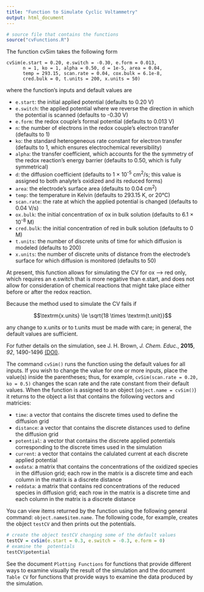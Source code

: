 ```yaml
---
title: "Function to Simulate Cyclic Voltammetry"
output: html_document
---
```


```r
# source file that contains the functions
source("cvFunctions.R")
```

The function cvSim takes the following form
```
cvSim(e.start = 0.20, e.switch = -0.30, e.form = 0.013, 
      n = 1, ko = 1, alpha = 0.50, d = 1e-5, area = 0.04, 
      temp = 293.15, scan.rate = 0.04, cox.bulk = 6.1e-8, 
      cred.bulk = 0, t.units = 200, x.units = 50)
```

where the function's inputs and default values are

* `e.start`: the initial applied potential (defaults to 0.20 V)
* `e.switch`: the applied potential where we reverse the direction in which the potential is scanned (defaults to -0.30 V)
* `e.form`: the redox couple's formal potential (defaults to 0.013 V)
* `n`: the number of electrons in the redox couple's electron transfer (defaults to 1)
* `ko`: the standard heterogeneous rate constant for electron transfer (defaults to 1, which ensures electrochemical reversibility)
* `alpha`: the transfer coefficient, which accounts for the the symmetry of the redox reaction's energy barrier (defaults to 0.50, which is fully symmetrical)
* `d`: the diffusion coefficient (defaults to 1 $\times$ 10^-5^ cm^2^/s; this value is assigned to both analyte's oxidized and its reduced forms)
* `area`: the electrode's surface area (defaults to 0.04 cm^2^)
* `temp`: the temperature in Kelvin (defaults to 293.15 K, or 20°C)
* `scan.rate`: the rate at which the applied potential is changed (defaults to 0.04 V/s)
* `ox.bulk`: the initial concentration of ox in bulk solution (defaults to 6.1 $\times$ 10^-8^ M)
* `cred.bulk`: the initial concentration of red in bulk solution (defaults to 0 M)
* `t.units`: the number of discrete units of time for which diffusion is modeled (defaults to 200)
* `x.units`: the number of discrete units of distance from the electrode's surface for which diffusion is monitored (defaults to 50)

At present, this function allows for simulating the CV for ox --> red only, which requires an e.switch that is more negative than e.start, and does not allow for consideration of chemical reactions that might take place either before or after the redox reaction. 

Because the method used to simulate the CV fails if 

$$\textrm{x.units} \le \sqrt{18 \times \textrm{t.unit}}$$

any change to x.units or to t.units must be made with care; in general, the default values are sufficient.

For futher details on the simulation, see J. H. Brown, *J. Chem. Educ.*, **2015**, *92*, 1490-1496 [(DOI)](http://pubs.acs.org/doi/10.1021/acs.jchemed.5b00225). 

The command `cvSim()` runs the function using the default values for all inputs. If you wish to change the value for one or more inputs, place the value(s) inside the parentheses; thus, for example, `cvSim(scan.rate = 0.20, ko = 0.5)` changes the scan rate and the rate constant from their default values. When the function is assigned to an object (`object.name = cvSim()`) it returns to the object a list that contains the following vectors and matricies:

* `time`: a vector that contains the discrete times used to define the diffusion grid
* `distance`: a vector that contains the discrete distances used to define the diffusion grid
* `potential`: a vector that contains the discrete applied potentials corresponding to the discrete times used in the simulation
* `current`: a vector that contains the calulated current at each discrete applied potential
* `oxdata`: a matrix that contains the concentrations of the oxidized species in the diffusion grid; each row in the matrix is a discrete time and each column in the matrix is a discrete distance 
* `reddata`: a matrix that contains red concentrations of the reduced species in diffusion grid; each row in the matrix is a discrete time and each column in the matrix is a discrete distance

You can view items returned by the function using the following general command: `object.name$item.name`. The following code, for example, creates the object `testCV` and then prints out the potentials.

```r
# create the object testCV changing some of the default values
testCV = cvSim(e.start = 0.3, e.switch = -0.3, e.form = 0)
# examine the  potentials
testCV$potential
```

See the document `Plotting Functions` for functions that provide different ways to examine visually the result of the simulation and the document `Table CV` for functions that provide ways to examine the data produced by the simulation.


